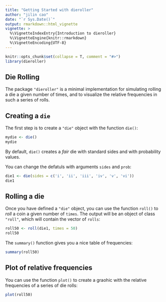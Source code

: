 ```yaml
---
title: "Getting Started with dieroller"
author: "jilin cao"
date: "`r Sys.Date()`"
output: rmarkdown::html_vignette
vignette: >
  %\VignetteIndexEntry{Introduction to dieroller}
  %\VignetteEngine{knitr::rmarkdown}
  %\VignetteEncoding{UTF-8}
---
```


```r
knitr::opts_chunk$set(collapse = T, comment = "#>")
library(dieroller)
```

## Die Rolling

The package `"dieroller"` is a minimal implementation for simulating rolling
a die a given number of times, and to visualize the relative frequencies
in such a series of rolls.


## Creating a `die`

The first step is to create a `"die"` object with the function `die()`:

```r
mydie <- die()
mydie
```

By default, `die()` creates a _fair_ die with standard sides and with probability values.

You can change the defatuls with arguments `sides` and `prob`:

```r
die1 <- die(sides = c('i', 'ii', 'iii', 'iv', 'v', 'vi'))
die1
```


## Rolling a die

Once you have defined a `"die"` object, you can use the function `roll()` to
_roll_ a coin a given number of `times`. The output will be an object of class 
`"roll"`, which will contain the vector of `rolls`:

```r
roll50 <- roll(die1, times = 50)
roll50
```

The `summary()` function gives you a nice table of frequencies:
```r
summary(roll50)
```


## Plot of relative frequencies

You can use the function `plot()` to create a graohic with the relative 
frequencies of a series of die rolls:

```r
plot(roll50)
```
